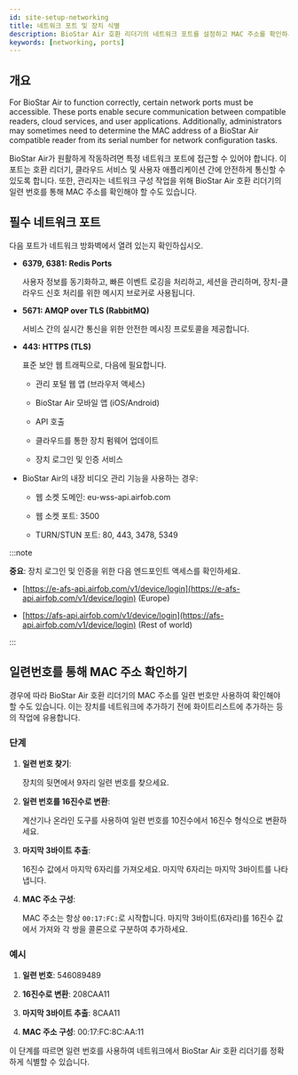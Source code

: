 ```yaml
---
id: site-setup-networking
title: 네트워크 포트 및 장치 식별
description: BioStar Air 호환 리더기의 네트워크 포트를 설정하고 MAC 주소를 확인하세요.
keywords: [networking, ports]
---
```


## 개요

For BioStar Air to function correctly, certain network ports must be accessible. These ports enable secure communication between compatible readers, cloud services, and user applications. Additionally, administrators may sometimes need to determine the MAC address of a BioStar Air compatible reader from its serial number for network configuration tasks.

BioStar Air가 원활하게 작동하려면 특정 네트워크 포트에 접근할 수 있어야 합니다. 이 포트는 호환 리더기, 클라우드 서비스 및 사용자 애플리케이션 간에 안전하게 통신할 수 있도록 합니다. 또한, 관리자는 네트워크 구성 작업을 위해 BioStar Air 호환 리더기의 일련 번호를 통해 MAC 주소를 확인해야 할 수도 있습니다.

## 필수 네트워크 포트

다음 포트가 네트워크 방화벽에서 열려 있는지 확인하십시오.

* **6379, 6381: Redis Ports**

  사용자 정보를 동기화하고, 빠른 이벤트 로깅을 처리하고, 세션을 관리하며, 장치-클라우드 신호 처리를 위한 메시지 브로커로 사용됩니다.

* **5671: AMQP over TLS (RabbitMQ)**

  서비스 간의 실시간 통신을 위한 안전한 메시징 프로토콜을 제공합니다.

* **443: HTTPS (TLS)**

  표준 보안 웹 트래픽으로, 다음에 필요합니다.

  * 관리 포털 웹 앱 (브라우저 액세스)

  * BioStar Air 모바일 앱 (iOS/Android)

  * API 호출

  * 클라우드를 통한 장치 펌웨어 업데이트

  * 장치 로그인 및 인증 서비스

* BioStar Air의 내장 비디오 관리 기능을 사용하는 경우:

  * 웹 소켓 도메인: eu-wss-api.airfob.com

  * 웹 소켓 포트: 3500

  * TURN/STUN 포트: 80, 443, 3478, 5349

:::note

**중요**: 장치 로그인 및 인증을 위한 다음 엔드포인트 액세스를 확인하세요.

* [https://e-afs-api.airfob.com/v1/device/login](https://e-afs-api.airfob.com/v1/device/login) (Europe)

* [https://afs-api.airfob.com/v1/device/login](https://afs-api.airfob.com/v1/device/login) (Rest of world)

:::

## 일련번호를 통해 MAC 주소 확인하기

경우에 따라 BioStar Air 호환 리더기의 MAC 주소를 일련 번호만 사용하여 확인해야 할 수도 있습니다. 이는 장치를 네트워크에 추가하기 전에 화이트리스트에 추가하는 등의 작업에 유용합니다.

### 단계

1. **일련 번호 찾기**:

    장치의 뒷면에서 9자리 일련 번호를 찾으세요.

1. **일련 번호를 16진수로 변환**:

    계산기나 온라인 도구를 사용하여 일련 번호를 10진수에서 16진수 형식으로 변환하세요.

1. **마지막 3바이트 추출**:

    16진수 값에서 마지막 6자리를 가져오세요. 마지막 6자리는 마지막 3바이트를 나타냅니다.

1. **MAC 주소 구성**:

    MAC 주소는 항상 `00:17:FC:`로 시작합니다. 마지막 3바이트(6자리)를 16진수 값에서 가져와 각 쌍을 콜론으로 구분하여 추가하세요.

### 예시

1. **일련 번호**: 546089489

1. **16진수로 변환**: 208CAA11

1. **마지막 3바이트 추출**: 8CAA11

1. **MAC 주소 구성**: 00:17:FC:8C:AA:11

이 단계를 따르면 일련 번호를 사용하여 네트워크에서 BioStar Air 호환 리더기를 정확하게 식별할 수 있습니다.